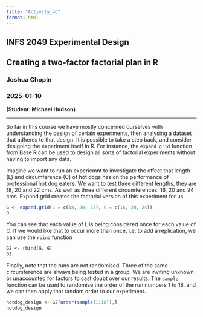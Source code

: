 ```yaml
---
title: "Activity_4C"
format: html
---
```


## INFS 2049 Experimental Design
## Creating a two-factor factorial plan in R

### Joshua Chopin

### 2025-01-10

**(Student: Michael Hudson)**

<hr/>

So far in this course we have mostly concerned ourselves with understanding the design of certain experiments, then analysing a dataset that adheres to that design. It is possible to take a step back, and consider designing the experiment itself in R. For instance, the `expand.grid` function from Base R can be used to design all sorts of factorial experiments without having to import any data.

Imagine we want to run an experiemnt to investigate the effect that length (L) and circumference (C) of hot dogs has on the performance of professional hot dog eaters. We want to test three different lengths, they are 18, 20 and 22 cms. As well as three different circumferences: 16, 20 and 24 cms. Expand grid creates the factorial version of this experiment for us

```r
G <- expand.grid(L = c(18, 20, 22), C = c(16, 20, 24))
G
```

You can see that each value of L is being considered once for each value of C. If we would like that to occur more than once, i.e. to add a replication, we can use the `rbind` function

```r
G2 <- rbind(G, G)
G2
```

Finally, note that the runs are not randomised. Three of the same circumference are always being tested in a group. We are inviting unknown or unaccounted for factors to cast doubt over our results. The `sample` function can be used to randomise the order of the run numbers 1 to 18, and we can then apply that random order to our experiment.

```r
hotdog_design <- G2[order(sample(1:18)),]
hotdog_design
```

